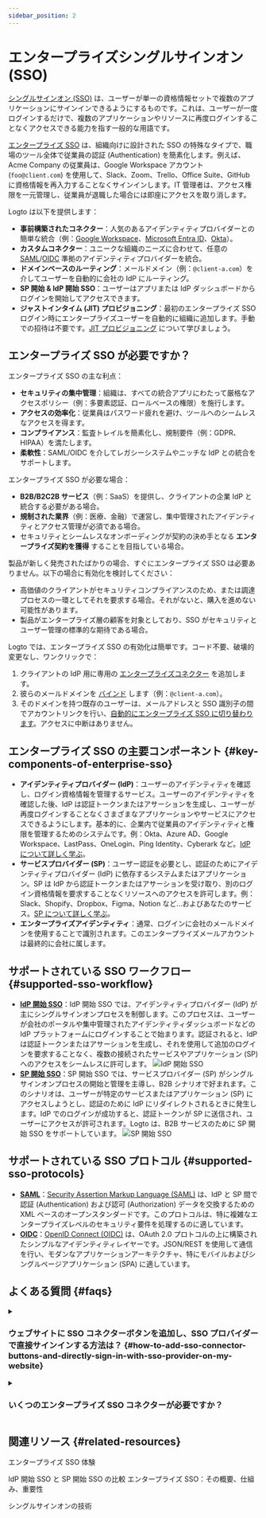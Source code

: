 ```yaml
---
sidebar_position: 2
---
```


# エンタープライズシングルサインオン (SSO)

[シングルサインオン (SSO)](https://auth.wiki/single-sign-on) は、ユーザーが単一の資格情報セットで複数のアプリケーションにサインインできるようにするものです。これは、ユーザーが一度ログインするだけで、複数のアプリケーションやリソースに再度ログインすることなくアクセスできる能力を指す一般的な用語です。

[エンタープライズ SSO](https://auth-wiki.logto.io/enterprise-sso) は、組織向けに設計された SSO の特殊なタイプで、職場のツール全体で従業員の認証 (Authentication) を簡素化します。例えば、Acme Company の従業員は、Google Workspace アカウント (`foo@client.com`) を使用して、Slack、Zoom、Trello、Office Suite、GitHub に資格情報を再入力することなくサインインします。IT 管理者は、アクセス権限を一元管理し、従業員が退職した場合には即座にアクセスを取り消します。

Logto は以下を提供します：

- **事前構築されたコネクター**：人気のあるアイデンティティプロバイダーとの簡単な統合（例：[Google Workspace](/integrations/google-workspace)、[Microsoft Entra ID](/integrations/entra-id-saml)、[Okta](/integrations/okta)）。
- **カスタムコネクター**：ユニークな組織のニーズに合わせて、任意の [SAML](/integrations/saml-sso)/[OIDC](/integrations/oidc-sso) 準拠のアイデンティティプロバイダーを統合。
- **ドメインベースのルーティング**：メールドメイン（例：`@client-a.com`）を介してユーザーを自動的に会社の IdP にルーティング。
- **SP 開始 & IdP 開始 SSO**：ユーザーはアプリまたは IdP ダッシュボードからログインを開始してアクセスできます。
- **ジャストインタイム (JIT) プロビジョニング**：最初のエンタープライズ SSO ログイン時にエンタープライズユーザーを自動的に組織に追加します。手動での招待は不要です。[JIT プロビジョニング](/organizations/just-in-time-provisioning#enterprise-sso-provisioning) について学びましょう。

## エンタープライズ SSO が必要ですか？

エンタープライズ SSO の主な利点：

- **セキュリティの集中管理**：組織は、すべての統合アプリにわたって厳格なアクセスポリシー（例：多要素認証、ロールベースの権限）を施行します。
- **アクセスの効率化**：従業員はパスワード疲れを避け、ツールへのシームレスなアクセスを得ます。
- **コンプライアンス**：監査トレイルを簡素化し、規制要件（例：GDPR、HIPAA）を満たします。
- **柔軟性**：SAML/OIDC を介してレガシーシステムやニッチな IdP との統合をサポートします。

エンタープライズ SSO が必要な場合：

- **B2B/B2C2B サービス**（例：SaaS）を提供し、クライアントの企業 IdP と統合する必要がある場合。
- **規制された業界**（例：医療、金融）で運営し、集中管理されたアイデンティティとアクセス管理が必須である場合。
- セキュリティとシームレスなオンボーディングが契約の決め手となる **エンタープライズ契約を獲得** することを目指している場合。

製品が新しく発売されたばかりの場合、すぐにエンタープライズ SSO は必要ありません。以下の場合に有効化を検討してください：

- 高価値のクライアントがセキュリティコンプライアンスのため、または調達プロセスの一環としてそれを要求する場合。それがないと、購入を進めない可能性があります。
- 製品がエンタープライズ層の顧客を対象としており、SSO がセキュリティとユーザー管理の標準的な期待である場合。

Logto では、エンタープライズ SSO の有効化は簡単です。コード不要、破壊的変更なし、ワンクリックで：

1. クライアントの IdP 用に専用の [エンタープライズコネクター](/connectors/enterprise-connectors) を追加します。
2. 彼らのメールドメインを [バインド](/end-user-flows/enterprise-sso/sp-initiated-sso#set-up-sp-initiated-sso) します（例：`@client-a.com`）。
3. そのドメインを持つ既存のユーザーは、メールアドレスと SSO 識別子の間でアカウントリンクを行い、[自動的にエンタープライズ SSO に切り替わります](/end-user-flows/enterprise-sso/enterprise-sso-identity#enterprise-sso-account-linking)。アクセスに中断はありません。

## エンタープライズ SSO の主要コンポーネント \{#key-components-of-enterprise-sso}

- **アイデンティティプロバイダー (IdP)**：ユーザーのアイデンティティを確認し、ログイン資格情報を管理するサービス。ユーザーのアイデンティティを確認した後、IdP は認証トークンまたはアサーションを生成し、ユーザーが再度ログインすることなくさまざまなアプリケーションやサービスにアクセスできるようにします。基本的に、企業内で従業員のアイデンティティと権限を管理するためのシステムです。例：Okta、Azure AD、Google Workspace、LastPass、OneLogin、Ping Identity、Cyberark など。[IdP について詳しく学ぶ](https://auth.wiki/identity-provider)。
- **サービスプロバイダー (SP)**：ユーザー認証を必要とし、認証のためにアイデンティティプロバイダー (IdP) に依存するシステムまたはアプリケーション。SP は IdP から認証トークンまたはアサーションを受け取り、別のログイン資格情報を要求することなくリソースへのアクセスを許可します。例：Slack、Shopify、Dropbox、Figma、Notion など…およびあなたのサービス。[SP について詳しく学ぶ](https://auth.wiki/service-provider)。
- **エンタープライズアイデンティティ**：通常、ログインに会社のメールドメインを使用することで識別されます。このエンタープライズメールアカウントは最終的に会社に属します。

## サポートされている SSO ワークフロー \{#supported-sso-workflow}

- [**IdP 開始 SSO**](/end-user-flows/enterprise-sso/idp-initiated-sso)：IdP 開始 SSO では、アイデンティティプロバイダー (IdP) が主にシングルサインオンプロセスを制御します。このプロセスは、ユーザーが会社のポータルや集中管理されたアイデンティティダッシュボードなどの IdP プラットフォームにログインすることで始まります。認証されると、IdP は認証トークンまたはアサーションを生成し、それを使用して追加のログインを要求することなく、複数の接続されたサービスやアプリケーション (SP) へのアクセスをシームレスに許可します。
  <img src="/img/assets/idp-initiated-sso.png" alt="IdP 開始 SSO" />
- [**SP 開始 SSO**](/end-user-flows/enterprise-sso/sp-initiated-sso)：SP 開始 SSO では、サービスプロバイダー (SP) がシングルサインオンプロセスの開始と管理を主導し、B2B シナリオで好まれます。このシナリオは、ユーザーが特定のサービスまたはアプリケーション (SP) にアクセスしようとし、認証のために IdP にリダイレクトされるときに発生します。IdP でのログインが成功すると、認証トークンが SP に送信され、ユーザーにアクセスが許可されます。Logto は、B2B サービスのために SP 開始 SSO をサポートしています。
  <img src="/img/assets/sp-initiated-sso.png" alt="SP 開始 SSO" />

## サポートされている SSO プロトコル \{#supported-sso-protocols}

- [**SAML**](/integrations/saml-sso)：[Security Assertion Markup Language (SAML)](https://auth.wiki/saml) は、IdP と SP 間で認証 (Authentication) および認可 (Authorization) データを交換するための XML ベースのオープンスタンダードです。このプロトコルは、特に複雑なエンタープライズレベルのセキュリティ要件を処理するのに適しています。
- [**OIDC**](/integrations/oidc-sso)：[OpenID Connect (OIDC)](https://auth.wiki/openid-connect) は、OAuth 2.0 プロトコルの上に構築されたシンプルなアイデンティティレイヤーです。JSON/REST を使用して通信を行い、モダンなアプリケーションアーキテクチャ、特にモバイルおよびシングルページアプリケーション (SPA) に適しています。

## よくある質問 \{#faqs}

<details>
  <summary>

### ウェブサイトに SSO コネクターボタンを追加し、SSO プロバイダーで直接サインインする方法は？ \{#how-to-add-sso-connector-buttons-and-directly-sign-in-with-sso-provider-on-my-website}

</summary>

Logto を使用すると、ウェブサイトにソーシャルログインボタンを追加し、デフォルトのサインインフォームを表示せずに SSO サインインプロセスを直接開始できます。詳細な手順については、[直接サインイン](/end-user-flows/authentication-parameters/direct-sign-in/) ガイドを確認してください。

</details>

<details>
  <summary>

### いくつのエンタープライズ SSO コネクターが必要ですか？

</summary>

各クライアントには、独立した設定、従業員管理、および権限制御を確保するためにユニークなコネクターが必要です。例えば：

- **クライアント A (Okta)**：「エンタープライズコネクター A」を使用して `@client-a.com` 用に Okta を使用。
- **クライアント B (Okta)**：別の「エンタープライズコネクター B」を使用して `@client-b.com` 用に Okta を使用。
- **クライアント C (Azure AD)**：「エンタープライズコネクター C」を使用して `@client-c.com` 用に Microsoft Azure AD を使用。

クライアントごとの設定なしで複数のクライアントアクセスが必要な場合は、[ソーシャルコネクター](/connectors/social-connectors)（例：Google、Facebook）を使用することを検討してください。これらはクライアント固有の IdP 設定を必要としません。

</details>

## 関連リソース \{#related-resources}

<Url href="https://www.youtube.com/watch?v=-mD8Sfab7sI&t=12s"> エンタープライズ SSO 体験</Url>

<Url href="https://blog.logto.io/idp-vs-sp-initiated-sso">
  IdP 開始 SSO と SP 開始 SSO の比較
</Url>

<Url href="https://blog.logto.io/enterprise-sso">
  エンタープライズ SSO：その概要、仕組み、重要性
</Url>

<Url href="https://blog.logto.io/single-sign-on">シングルサインオンの技術</Url>